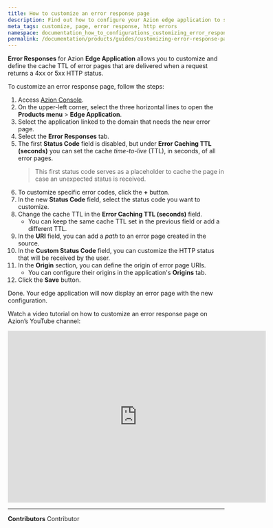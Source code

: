 ```yaml
---
title: How to customize an error response page
description: Find out how to configure your Azion edge application to show custom error pages for your user based on HTTP error statuses.
meta_tags: customize, page, error response, http errors
namespace: documentation_how_to_configurations_customizing_error_response_page
permalink: /documentation/products/guides/customizing-error-response-page/
---
```


**Error Responses** for Azion **Edge Application** allows you to customize and define the cache TTL of error pages that are delivered when a request returns a 4xx or 5xx HTTP status.

<LinkButton outlined link="/en/documentation/products/build/edge-application/error-responses/" label="Learn more about Error Responses" />

To customize an error response page, follow the steps:

1. Access [Azion Console](https://console.azion.com/).
2. On the upper-left corner, select the three horizontal lines to open the **Products menu** > **Edge Application**.
3. Select the application linked to the domain that needs the new error page.
4. Select the **Error Responses** tab.
5. The first **Status Code** field is disabled, but under **Error Caching TTL (seconds)** you can set the cache *time-to-live* (TTL), in seconds, of all error pages.
    > This first status code serves as a placeholder to cache the page in case an unexpected status is received.
6. To customize specific error codes, click the **+** button.
7. In the new **Status Code** field, select the status code you want to customize.
8. Change the cache TTL in the **Error Caching TTL (seconds)** field.
   - You can keep the same cache TTL set in the previous field or add a different TTL.
9. In the **URI** field, you can add a *path* to an error page created in the source.
10. In the **Custom Status Code** field, you can customize the HTTP status that will be received by the user.
11. In the **Origin** section, you can define the origin of error page URIs.
    - You can configure their origins in the application's **Origins** tab.
12. Click the **Save** button.

Done. Your edge application will now display an error page with the new configuration.


Watch a video tutorial on how to customize an error response page on Azion’s YouTube channel:

<iframe
   src="https://www.youtube.com/embed/YqH3cpqKVcA"
   title="How to customize an error response page"
   loading="lazy"
   width="600"
   height="400"
   frameborder="0"
   allow="accelerometer; autoplay; clipboard-write; encrypted-media; gyroscope; picture-in-picture; web-share"
   allowfullscreen></iframe>
   

---


**Contributors** <ContributorList>Contributor</ContributorList>
